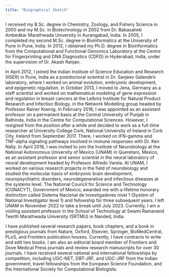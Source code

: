 ```yaml
---
title: "Biographical Sketch"
---
```


I received my B.Sc. degree in Chemistry, Zoology, and Fishery Science in 2000 and my M.Sc. in Biotechnology in 2002 from Dr. Babasaheb Ambedkar Marathwada University in Aurangabad, India. In 2005, I completed my second M.Sc. degree in Bioinformatics at the University of Pune in Pune, India. In 2012, I obtained my Ph.D. degree in Bioinformatics from the Computational and Functional Genomics Laboratory at the Centre for Fingerprinting and DNA Diagnostics (CDFD) in Hyderabad, India, under the supervision of Dr. Akash Ranjan.

In April 2012, I joined the Indian Institute of Science Education and Research (IISER) in Pune, India as a postdoctoral scientist in Dr. Sanjeev Galande’s laboratory, where I worked on animal evolution, embryonic development, and epigenetic regulation. In October 2013, I moved to Jena, Germany as a staff scientist and worked on mathematical modeling of gene expression and regulation in breast cancers at the Leibniz Institute for Natural Product Research and Infection Biology, in the Network Modelling group headed by Professor Rainer Koenig. In February 2016, I was appointed as an assistant professor on a permanent basis at the Central University of Punjab in Bathinda, India in the Centre for Computational Sciences. However, I resigned from the position after a while and decided to work as a full-time researcher at University College Cork, National University of Ireland in Cork City, Ireland from September 2017. There, I worked on IFN-gamma and TNF-alpha signaling pathways involved in immune responses with Dr. Ken Nally. In April 2018, I was invited to join the Institute of Neurobiology at the National Autonomous University of Mexico (UNAM) in Queretaro, Mexico, as an assistant professor and senior scientist in the neural laboratory of neural development headed by Professor Alfredo Varela. At UNAM, I worked on various research projects in the field of neurobiology and studied the molecular basis of embryonic brain development, neuropsychiatric disorders, neurodegenerative and infectious diseases at the systems level. The National Council for Science and Technology (CONACYT), Government of Mexico, awarded me with a lifetime honorary distinction called Sistema Nacional de Investigadores nivel 1 (System of National Investigator level 1) and fellowship for three subsequent years. I left UNAM in November 2022 to take a break until July 2023. Currently, I am a visiting assistant professor in the School of Technology at Swami Ramanand Teerth Marathwada University (SRTMU) in Nanded, India.

I have published several research papers, book chapters, and a book in prestigious journals from Nature, Oxford, Elsevier, Springer, BioMedCentral, PLoS, and Frontiers publication houses. Currently, I have contracts to write and edit two books. I am also an editorial board member of Frontiers and Dove Medical Press journals and review research manuscripts for over 30 journals. I have received several national and international fellowships by competition, including UGC-NET, DBT-JRF, and UGC-JRF from the Indian government, travel fellowships from the European Science Foundation, and the International Society for Computational Biologists.